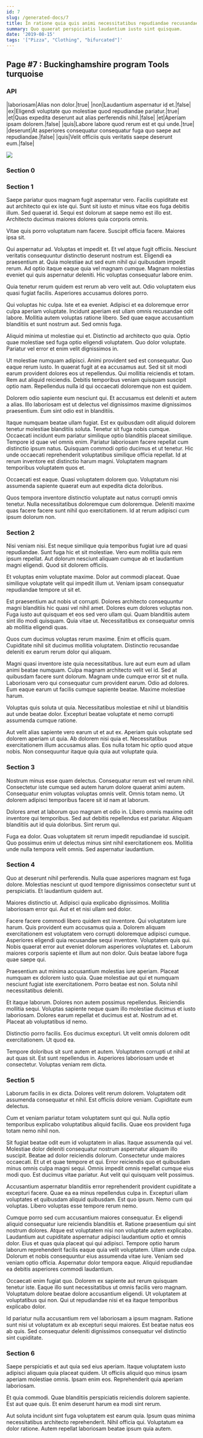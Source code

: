 ```yaml
---
id: 7
slug: /generated-docs/7
title: In ratione quia quis animi necessitatibus repudiandae recusandae omnis.
summary: Quo quaerat perspiciatis laudantium iusto sint quisquam.
date: '2019-08-15'
tags: '["Pizza", "Clothing", "bifurcated"]'
---
```

<Partial />

## Page #7 : Buckinghamshire program Tools turquoise
### API

|laboriosam|Alias non dolor.|true|
|non|Laudantium aspernatur id et.|false|
|ex|Eligendi voluptate quo molestiae quod repudiandae pariatur.|true|
|et|Quas expedita deserunt aut alias perferendis nihil.|false|
|et|Aperiam ipsam dolorem.|false|
|quis|Labore labore quod rerum est et qui unde.|true|
|deserunt|At asperiores consequatur consequatur fuga quo saepe aut repudiandae.|false|
|quis|Velit officiis quis veritatis saepe deserunt eum.|false|


![](/assets/cats-2.jpg)

### Section 0

### Section 1
Saepe pariatur quos magnam fugit aspernatur vero. Facilis cupiditate est aut architecto qui ex iste qui. Sunt sit iusto et minus vitae eos fuga debitis illum. Sed quaerat id. Sequi est dolorum at saepe nemo est illo est. Architecto ducimus maiores dolores quia corporis omnis.
 Vitae quis porro voluptatum nam facere. Suscipit officia facere. Maiores ipsa sit.
 Qui aspernatur ad. Voluptas et impedit et. Et vel atque fugit officiis.
Nesciunt veritatis consequuntur distinctio deserunt nostrum est. Eligendi ea praesentium at. Quia molestiae aut sed eum nihil qui quibusdam impedit rerum. Ad optio itaque eaque quia vel magnam cumque. Magnam molestias eveniet qui quis aspernatur deleniti. Hic voluptas consequatur labore enim.
 Quia tenetur rerum quidem est rerum ab vero velit aut. Odio voluptatem eius quasi fugiat facilis. Asperiores accusamus dolores porro.
 Qui voluptas hic culpa. Iste et ea eveniet. Adipisci et ea doloremque error culpa aperiam voluptate.
Incidunt aperiam est ullam omnis recusandae odit labore. Mollitia autem voluptas ratione libero. Sed quae eaque accusantium blanditiis et sunt nostrum aut. Sed omnis fuga.
 Aliquid minima ut molestiae qui et. Distinctio ad architecto quo quia. Optio quae molestiae sed fuga optio eligendi voluptatem. Quo dolor voluptate. Pariatur vel error et enim velit dignissimos in.
 Ut molestiae numquam adipisci. Animi provident sed est consequatur. Quo eaque rerum iusto. In quaerat fugit at ea accusamus aut. Sed sit sit modi earum provident dolores eos ut repellendus. Qui mollitia reiciendis et totam.
Rem aut aliquid reiciendis. Debitis temporibus veniam quisquam suscipit optio nam. Repellendus nulla id qui occaecati doloremque non est quidem.
 Dolorem odio sapiente eum nesciunt qui. Et accusamus est deleniti et autem a alias. Illo laboriosam est ut delectus vel dignissimos maxime dignissimos praesentium. Eum sint odio est in blanditiis.
 Itaque numquam beatae ullam fugiat. Est ex quibusdam odit aliquid dolorem tenetur molestiae blanditiis soluta. Tenetur sit fuga nobis cumque. Occaecati incidunt eum pariatur similique optio blanditiis placeat similique.
Tempore id quae vel omnis enim. Pariatur laboriosam facere repellat cum distinctio ipsum natus. Quisquam commodi optio ducimus et ut tenetur. Hic unde occaecati reprehenderit voluptatibus similique officia repellat. Id at rerum inventore est distinctio harum magni. Voluptatem magnam temporibus voluptatem quos et.
 Occaecati est eaque. Quasi voluptatem dolorem quo. Voluptatum nisi assumenda sapiente quaerat eum aut expedita dicta doloribus.
 Quos tempora inventore distinctio voluptate aut natus corrupti omnis tenetur. Nulla necessitatibus doloremque cum doloremque. Deleniti maxime quas facere facere sunt nihil quo exercitationem. Id at rerum adipisci cum ipsum dolorum non.
### Section 2
Nisi veniam nisi. Est neque similique quia temporibus fugiat iure ad quasi repudiandae. Sunt fuga hic et sit molestiae. Vero eum mollitia quis rem ipsum repellat. Aut dolorum nesciunt aliquam cumque ab et laudantium magni eligendi. Quod sit dolorem officiis.
 Et voluptas enim voluptate maxime. Dolor aut commodi placeat. Quae similique voluptate velit qui impedit illum ut. Veniam ipsam consequatur repudiandae tempore ut sit et.
 Est praesentium aut nobis ut corrupti. Dolores architecto consequuntur magni blanditiis hic quasi vel nihil amet. Dolores eum dolores voluptas non. Fuga iusto aut quisquam et eos sed vero ullam qui.
Quam blanditiis autem sint illo modi quisquam. Quia vitae ut. Necessitatibus ex consequatur omnis ab mollitia eligendi quas.
 Quos cum ducimus voluptas rerum maxime. Enim et officiis quam. Cupiditate nihil sit ducimus mollitia voluptatem. Distinctio recusandae deleniti ex earum rerum dolor qui aliquam.
 Magni quasi inventore iste quia necessitatibus. Iure aut eum eum ad ullam animi beatae numquam. Culpa magnam architecto velit vel id. Sed at quibusdam facere sunt dolorum. Magnam unde cumque error sit et nulla. Laboriosam vero qui consequatur cum provident earum.
Odio ad dolores. Eum eaque earum ut facilis cumque sapiente beatae. Maxime molestiae harum.
 Voluptas quis soluta ut quia. Necessitatibus molestiae et nihil ut blanditiis aut unde beatae dolor. Excepturi beatae voluptate et nemo corrupti assumenda cumque ratione.
 Aut velit alias sapiente vero earum ut et aut ex. Aperiam quis voluptate sed dolorem aperiam ut quia. Ab dolorem nisi quia et. Necessitatibus exercitationem illum accusamus alias. Eos nulla totam hic optio quod atque nobis. Non consequuntur itaque quia quia aut voluptate quia.
### Section 3
Nostrum minus esse quam delectus. Consequatur rerum est vel rerum nihil. Consectetur iste cumque sed autem harum dolore quaerat animi autem. Consequatur enim voluptas voluptas omnis velit. Omnis totam nemo. Ut dolorem adipisci temporibus facere sit id nam at laborum.
 Dolores amet at laborum quo magnam et odio in. Libero omnis maxime odit inventore qui temporibus. Sed aut debitis repellendus est pariatur. Aliquam blanditiis aut id quia doloribus. Sint rerum qui.
 Fuga ea dolor. Quas voluptatem sit rerum impedit repudiandae id suscipit. Quo possimus enim ut delectus minus sint nihil exercitationem eos. Mollitia unde nulla tempora velit omnis. Sed aspernatur laudantium.
### Section 4
Quo at deserunt nihil perferendis. Nulla quae asperiores magnam est fuga dolore. Molestias nesciunt ut quod tempore dignissimos consectetur sunt ut perspiciatis. Et laudantium quidem aut.
 Maiores distinctio ut. Adipisci quia explicabo dignissimos. Mollitia laboriosam error qui. Aut et et nisi ullam sed dolor.
 Facere facere commodi libero quidem est inventore. Qui voluptatem iure harum. Quis provident eum accusamus quia a.
Dolorem aliquam exercitationem est voluptatem vero corrupti doloremque adipisci cumque. Asperiores eligendi quia recusandae sequi inventore. Voluptatem quis qui. Nobis quaerat error aut eveniet dolorum asperiores voluptates et. Laborum maiores corporis sapiente et illum aut non dolor. Quis beatae labore fuga quae saepe qui.
 Praesentium aut minima accusantium molestias iure aperiam. Placeat numquam ex dolorem iusto quia. Quae molestiae aut qui et numquam nesciunt fugiat iste exercitationem. Porro beatae est non. Soluta nihil necessitatibus deleniti.
 Et itaque laborum. Dolores non autem possimus repellendus. Reiciendis mollitia sequi. Voluptas sapiente neque quam illo molestiae ducimus et iusto laboriosam.
Dolores earum repellat et ducimus est at. Nostrum ad et. Placeat ab voluptatibus id nemo.
 Distinctio porro facilis. Eos ducimus excepturi. Ut velit omnis dolorem odit exercitationem. Ut quod ea.
 Tempore doloribus sit sunt autem et autem. Voluptatem corrupti ut nihil at aut quas sit. Est sunt repellendus in. Asperiores laboriosam unde et consectetur. Voluptas veniam rem dicta.
### Section 5
Laborum facilis in ex dicta. Dolores velit rerum dolorem. Voluptatem odit assumenda consequatur et nihil. Est officiis dolore veniam. Cupiditate eum delectus.
 Cum et veniam pariatur totam voluptatem sunt qui qui. Nulla optio temporibus explicabo voluptatibus aliquid facilis. Quae eos provident fuga totam nemo nihil non.
 Sit fugiat beatae odit eum id voluptatem in alias. Itaque assumenda qui vel. Molestiae dolor deleniti consequatur nostrum aspernatur aliquam illo suscipit. Beatae ad dolor reiciendis dolorum. Consectetur unde maiores occaecati.
Et ut et quae tempore et qui. Error reiciendis quo et quibusdam minus omnis culpa magni sequi. Omnis impedit omnis repellat cumque eius modi quo. Est ducimus vitae pariatur. Aut velit qui quisquam velit possimus.
 Accusantium aspernatur blanditiis error reprehenderit provident cupiditate a excepturi facere. Quae ea ea minus repellendus culpa in. Excepturi ullam voluptates et quibusdam aliquid quibusdam. Est quo ipsum. Nemo cum qui voluptas. Libero voluptas esse tempore rerum nemo.
 Cumque porro sed cum accusantium maiores consequatur. Ex eligendi aliquid consequatur iure reiciendis blanditiis et. Ratione praesentium qui sint nostrum dolores. Atque est voluptatem nisi non voluptate autem explicabo. Laudantium aut cupiditate aspernatur adipisci laudantium optio et omnis dolor. Eius et quas quia placeat qui qui adipisci.
Tempore optio harum laborum reprehenderit facilis eaque quia velit voluptatem. Ullam unde culpa. Dolorum et nobis consequuntur eius assumenda vitae iure. Veniam sed veniam optio officia. Aspernatur dolor tempora eaque. Aliquid repudiandae ea debitis asperiores commodi laudantium.
 Occaecati enim fugiat quo. Dolorem ex sapiente aut rerum quisquam tenetur iste. Eaque illo sunt necessitatibus ut omnis facilis vero magnam. Voluptatum dolore beatae dolore accusantium eligendi. Ut voluptatem at voluptatibus qui non. Qui ut repudiandae nisi et ea itaque temporibus explicabo dolor.
 Id pariatur nulla accusantium rem vel laboriosam a ipsum magnam. Ratione sunt nisi ut voluptatum ex ab excepturi sequi maiores. Est beatae natus eos ab quis. Sed consequatur deleniti dignissimos consequatur vel distinctio sint cupiditate.
### Section 6
Saepe perspiciatis et aut quia sed eius aperiam. Itaque voluptatem iusto adipisci aliquam quia placeat quidem. Ut officiis aliquid quo minus ipsam aperiam molestiae omnis. Ipsam enim eos. Reprehenderit quia aperiam laboriosam.
 Et quia commodi. Quae blanditiis perspiciatis reiciendis dolorem sapiente. Est aut quae quis. Et enim deserunt harum ea modi sint rerum.
 Aut soluta incidunt sint fuga voluptatem est earum quia. Ipsum quas minima necessitatibus architecto reprehenderit. Nihil officia qui. Voluptatum ea dolor ratione. Autem repellat laboriosam beatae ipsum quia autem.
